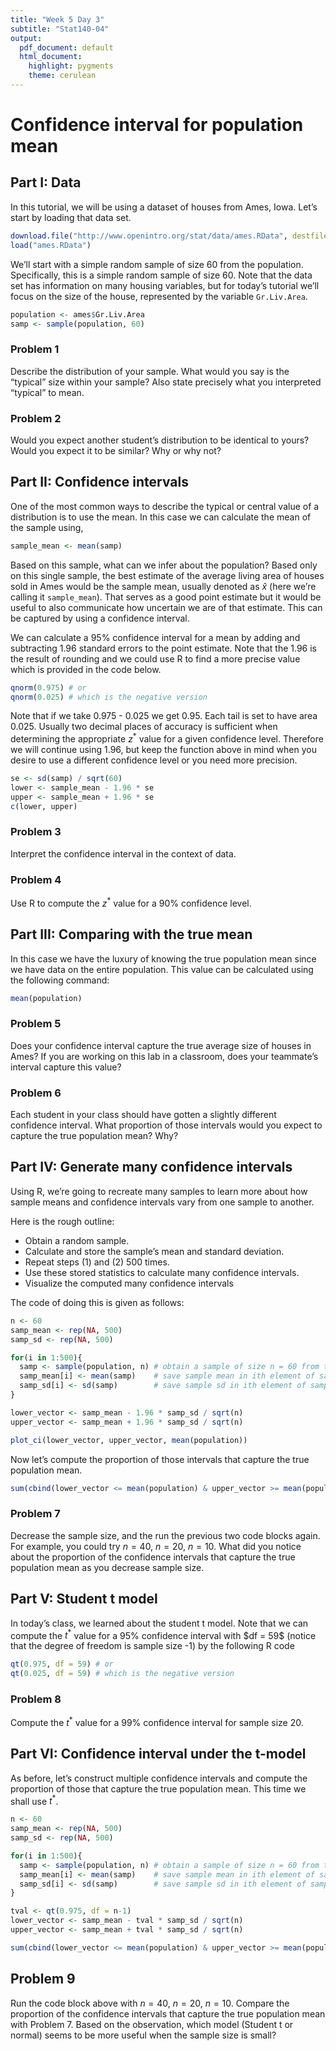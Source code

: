 ```yaml
---
title: "Week 5 Day 3"
subtitle: "Stat140-04"
output: 
  pdf_document: default
  html_document:
    highlight: pygments
    theme: cerulean
---
```


# Confidence interval for population mean

## Part I: Data

In this tutorial, we will be using a dataset of houses from Ames, Iowa. Let's start by loading that data set.

```r
download.file("http://www.openintro.org/stat/data/ames.RData", destfile = "ames.RData")
load("ames.RData")
```

We'll start with a simple random sample of size 60 from the population. Specifically, this is a simple random sample of size 60. Note that the data set has information on many housing variables, but for today's tutorial we'll focus on the size of the house, represented by the variable `Gr.Liv.Area`.

```r
population <- ames$Gr.Liv.Area
samp <- sample(population, 60)
```

### Problem 1

Describe the distribution of your sample. What would you say is the "typical" size within your sample? Also state precisely what you interpreted "typical" to mean.

### Problem 2

Would you expect another student's distribution to be identical to yours? Would you expect it to be similar? Why or why not?

## Part II: Confidence intervals

One of the most common ways to describe the typical or central value of a distribution is to use the mean. In this case we can calculate the mean of the sample using,

```r
sample_mean <- mean(samp)
```

Based on this sample, what can we infer about the population? Based only on this single sample, the best estimate of the average living area of houses sold in Ames would be the sample mean, usually denoted as $\hat{x}$ (here we're calling it `sample_mean`). That serves as a good point estimate but it would be useful to also communicate how uncertain we are of that estimate. This can be captured by using a confidence interval.

We can calculate a 95% confidence interval for a mean by adding and subtracting 1.96 standard errors to the point estimate. Note that the 1.96 is the result of rounding and we could use R to find a more precise value which is provided in the code below.

```r
qnorm(0.975) # or
qnorm(0.025) # which is the negative version
```

Note that if we take 0.975 - 0.025 we get 0.95. Each tail is set to have area 0.025. Usually two decimal places of accuracy is sufficient when determining the appropriate $z^*$ value for a given confidence level. Therefore we will continue using 1.96, but keep the function above in mind when you desire to use a different confidence level or you need more precision.

```r
se <- sd(samp) / sqrt(60)
lower <- sample_mean - 1.96 * se
upper <- sample_mean + 1.96 * se
c(lower, upper)
```

### Problem 3

Interpret the confidence interval in the context of data.

### Problem 4

Use R to compute the $z^*$ value for a 90% confidence level.

## Part III: Comparing with the true mean

In this case we have the luxury of knowing the true population mean since we have data on the entire population. This value can be calculated using the following command:

```r
mean(population)
```

### Problem 5

Does your confidence interval capture the true average size of houses in Ames? If you are working on this lab in a classroom, does your teammate's interval capture this value?

### Problem 6

Each student in your class should have gotten a slightly different confidence interval. What proportion of those intervals would you expect to capture the true population mean? Why?

## Part IV: Generate many confidence intervals

Using R, we're going to recreate many samples to learn more about how sample means and confidence intervals vary from one sample to another.

Here is the rough outline:

-   Obtain a random sample.
-   Calculate and store the sample's mean and standard deviation.
-   Repeat steps (1) and (2) 500 times.
-   Use these stored statistics to calculate many confidence intervals.
-   Visualize the computed many confidence intervals

The code of doing this is given as follows:

```r
n <- 60
samp_mean <- rep(NA, 500)
samp_sd <- rep(NA, 500)

for(i in 1:500){
  samp <- sample(population, n) # obtain a sample of size n = 60 from the population
  samp_mean[i] <- mean(samp)    # save sample mean in ith element of samp_mean
  samp_sd[i] <- sd(samp)        # save sample sd in ith element of samp_sd
}

lower_vector <- samp_mean - 1.96 * samp_sd / sqrt(n)
upper_vector <- samp_mean + 1.96 * samp_sd / sqrt(n)

plot_ci(lower_vector, upper_vector, mean(population))
```

Now let's compute the proportion of those intervals that capture the true population mean.

```r
sum(cbind(lower_vector <= mean(population) & upper_vector >= mean(population)))/500
```

### Problem 7

Decrease the sample size, and the run the previous two code blocks again. For example, you could try $n=40$, $n=20$, $n=10$. What did you notice about the proportion of the confidence intervals that capture the true population mean as you decrease sample size.

## Part V: Student t model

In today's class, we learned about the student t model. Note that we can compute the $t^*$ value for a 95% confidence interval with \$df = 59\$ (notice that the degree of freedom is sample size -1) by the following R code

```r
qt(0.975, df = 59) # or
qt(0.025, df = 59) # which is the negative version
```

### Problem 8

Compute the $t^*$ value for a 99% confidence interval for sample size 20.

## Part VI: Confidence interval under the t-model

As before, let's construct multiple confidence intervals and compute the proportion of those that capture the true population mean. This time we shall use $t^*$.

```r
n <- 60
samp_mean <- rep(NA, 500)
samp_sd <- rep(NA, 500)

for(i in 1:500){
  samp <- sample(population, n) # obtain a sample of size n = 60 from the population
  samp_mean[i] <- mean(samp)    # save sample mean in ith element of samp_mean
  samp_sd[i] <- sd(samp)        # save sample sd in ith element of samp_sd
}

tval <- qt(0.975, df = n-1) 
lower_vector <- samp_mean - tval * samp_sd / sqrt(n)
upper_vector <- samp_mean + tval * samp_sd / sqrt(n)

sum(cbind(lower_vector <= mean(population) & upper_vector >= mean(population)))/500
```

## Problem 9

Run the code block above with $n=40$, $n=20$, $n=10$. Compare the proportion of the confidence intervals that capture the true population mean with Problem 7. Based on the observation, which model (Student t or normal) seems to be more useful when the sample size is small?
